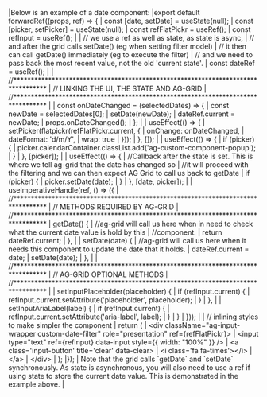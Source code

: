 <framework-specific-section frameworks="react">
|Below is an example of a date component:
</framework-specific-section>

<framework-specific-section frameworks="react">
<snippet transform={false} language="jsx">
|export default forwardRef((props, ref) => {
|    const [date, setDate] = useState(null);
|    const [picker, setPicker] = useState(null);
|    const refFlatPickr = useRef();
|    const refInput = useRef();
|
|    // we use a ref as well as state, as state is async,
|    // and after the grid calls setDate() (eg when setting filter model)
|    // it then can call getDate() immediately (eg to execute the filter)
|    // and we need to pass back the most recent value, not the old 'current state'.
|    const dateRef = useRef();
|
|    //*********************************************************************************
|    //          LINKING THE UI, THE STATE AND AG-GRID
|    //*********************************************************************************
|
|    const onDateChanged = (selectedDates) => {
|        const newDate = selectedDates[0];
|        setDate(newDate);
|        dateRef.current = newDate;
|        props.onDateChanged();
|    };
|
|    useEffect(() => {
|        setPicker(flatpickr(refFlatPickr.current, {
|            onChange: onDateChanged,
|            dateFormat: 'd/m/Y',
|            wrap: true
|        }));
|    }, []);
|
|    useEffect(() => {
|        if (picker) {
|            picker.calendarContainer.classList.add('ag-custom-component-popup');
|        }
|    }, [picker]);
|
|    useEffect(() => {
|        //Callback after the state is set. This is where we tell ag-grid that the date has changed so
|        //it will proceed with the filtering and we can then expect AG Grid to call us back to getDate
|        if (picker) {
|            picker.setDate(date);
|        }
|    }, [date, picker]);
|
|    useImperativeHandle(ref, () => ({
|        //*********************************************************************************
|        //          METHODS REQUIRED BY AG-GRID
|        //*********************************************************************************
|        getDate() {
|            //ag-grid will call us here when in need to check what the current date value is hold by this
|            //component.
|            return dateRef.current;
|        },
|
|        setDate(date) {
|            //ag-grid will call us here when it needs this component to update the date that it holds.
|            dateRef.current = date;
|            setDate(date);
|        },
|
|        //*********************************************************************************
|        //          AG-GRID OPTIONAL METHODS
|        //*********************************************************************************
|
|        setInputPlaceholder(placeholder) {
|            if (refInput.current) {
|                refInput.current.setAttribute('placeholder', placeholder);
|            }
|        },
|
|        setInputAriaLabel(label) {
|            if (refInput.current) {
|                refInput.current.setAttribute('aria-label', label);
|            }
|        }
|    }));
|
|    // inlining styles to make simpler the component
|    return (
|        &lt;div className="ag-input-wrapper custom-date-filter" role="presentation" ref={refFlatPickr}>
|            &lt;input type="text" ref={refInput} data-input style={{ width: "100%" }} />
|            &lt;a class='input-button' title='clear' data-clear>
|                &lt;i class='fa fa-times'>&lt;/i>
|            &lt;/a>
|        &lt;/div>
|    );
|});
</snippet>
</framework-specific-section> 

<framework-specific-section frameworks="react">
| Note that the grid calls `getDate` and `setDate` synchronously. As state is asynchronous, you will also need to use a ref if using state to store the current date value. This is demonstrated in the example above.
|
</framework-specific-section>
